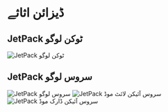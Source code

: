 # ڈیزائن اثاثے

## JetPack ٹوکن لوگو

![JetPack ٹوکن لوگو](/images/jetpack.svg)

## JetPack سروس لوگو

![JetPack سروس لوگو](/images/jetpack_image.png)
![JetPack سروس آئیکن لائٹ موڈ](/images/jetpack_logo.svg)
![JetPack سروس آئیکن ڈارک موڈ](/images/jetpack_logo_dark.svg)